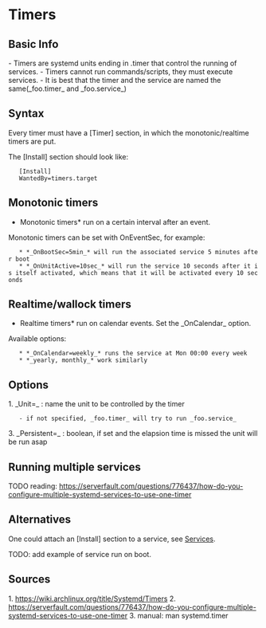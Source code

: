 = Timers =

== Basic Info ==
- Timers are systemd units ending in .timer that control the running of services.
- Timers cannot run commands/scripts, they must execute services.
- It is best that the timer and the service are named the same(_foo.timer_ and _foo.service_)

== Syntax ==
Every timer must have a [Timer] section, in which the monotonic/realtime timers are put.

The [Install] section should look like:
    
    [Install]
    WantedBy=timers.target

== Monotonic timers ==
*Monotonic timers* run on a certain interval after an event.
Monotonic timers can be set with OnEventSec, for example:
    * *_OnBootSec=5min_* will run the associated service 5 minutes after boot
    * *_OnUnitActive=10sec_* will run the service 10 seconds after it is itself activated, which means that it will be activated every 10 seconds

== Realtime/wallock timers ==
*Realtime timers* run on calendar events. Set the _OnCalendar_ option.
Available options:
    * *_OnCalendar=weekly_* runs the service at Mon 00:00 every week
    * *_yearly, monthly_* work similarly

== Options ==
1. _Unit=_ : name the unit to be controlled by the timer
	- if not specified, _foo.timer_ will try to run _foo.service_
3. _Persistent=_ : boolean, if set and the elapsion time is missed the unit will be run asap

== Running multiple services ==
TODO reading: https://serverfault.com/questions/776437/how-do-you-configure-multiple-systemd-services-to-use-one-timer

== Alternatives ==
One could attach an [Install] section to a service, see [[Services]].

TODO: add example of service run on boot.

== Sources ==
1. https://wiki.archlinux.org/title/Systemd/Timers
2. https://serverfault.com/questions/776437/how-do-you-configure-multiple-systemd-services-to-use-one-timer
3. manual: man systemd.timer
